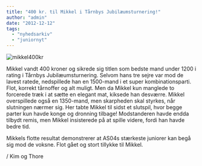 ```yaml
---
title: "400 kr. til Mikkel i Tårnbys Jubilæumsturnering!"
author: "admin"
date: "2012-12-12"
tags: 
  - "nyhedsarkiv"
  - "juniornyt"
---
```


![mikkel400kr](/images/mikkel400kr.png)

Mikkel vandt 400 kroner og sikrede sig titlen som bedste mand under 1200 i rating i Tårnbys Jubilæumsturnering. Selvom hans tre sejre var mod de lavest ratede, nedspillede han en 1500-mand i et super kombinationsparti. Flot, korrekt tårnoffer og alt muligt. Men da Mikkel kun manglede to forcerede træk i at sætte en elegant mat, kiksede han desværre. Mikkel overspillede også en 1350-mand, men skarpheden skal styrkes, når slutningen nærmer sig. Her tabte Mikkel til sidst et slutspil, hvor begge parter kun havde konge og dronning tilbage! Modstanderen havde endda tilbydt remis, men Mikkel insisterede på at spille videre, fordi han havde bedre tid.

Mikkels flotte resultat demonstrerer at AS04s stærkeste juniorer kan begå sig mod de voksne. Flot gået og stort tillykke til Mikkel.

/ Kim og Thore
